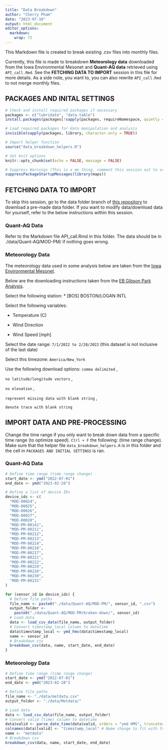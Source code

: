```yaml
---
title: "Data Breakdown"
author: "Cherry Pham"
date: "2023-07-10"
output: html_document
editor_options: 
  markdown: 
    wrap: 72
---
```


This Markdown file is created to break existing .csv files into monthly
files.

Currently, this file is made to breakdown **Meteorology data**
downloaded from the Iowa Environmental Mesonet and **Quant-AQ data**
retrieved using `API_call.Rmd`. See the **FETCHING DATA TO IMPORT**
session in this file for more details. As a side note, you want to, you
can also rewrite `API_call.Rmd` to not merge monthly files.

## PACKAGES AND INITAL SETTINGS

```r
# Check and install required packages if necessary
packages <- c("lubridate", "data.table")
install.packages(packages[!sapply(packages, requireNamespace, quietly = TRUE)])

# Load required packages for data manipulation and analysis
invisible(sapply(packages, library, character.only = TRUE))

# Import helper function
source("data_breakdown_helpers.R")

# Set knit options
knitr::opts_chunk$set(echo = FALSE, message = FALSE)

# Suppress Warnings (This is a me thing, comment this session out to see the conflicting functions)
suppressPackageStartupMessages(library(maps))
```

## FETCHING DATA TO IMPORT

To skip this session, go to the data folder branch of [this
repository](https://github.com/airpartners/ambient-summer23/tree/datafolder)
to download a pre-made data folder. If you want to modify data/download
data for yourself, refer to the below instructions within this session.

### Quant-AQ Data

Refer to the Markdown file API_call.Rmd in this folder. The data should
be in ./data/Quant-AQ/MOD-PM/ if nothing goes wrong.

### Meteorology Data

The meteorology data used in some analysis below are taken from the
[Iowa Environmental
Mesonet](https://mesonet.agron.iastate.edu/request/download.phtml?network=MA_ASOS).

Below are the downloading instructions taken from the [EB Gibson Park
Analysis](https://github.com/scott-hersey/EB_AQ_Network/blob/master/Gibson%20Park%20Analysis.Rmd).

Select the following station: \* [BOS] BOSTON/LOGAN INTL

Select the following variables:

-   Temperature (C)

-   Wind Direction

-   Wind Speed [mph]

Select the date range: `7/1/2022 to 2/28/2022` (this dataset is not
inclusive of the last date)

Select this timezone: `America/New_York`

Use the following download options: `comma delimited` ,

`no latitude/longitude vectors` ,

`no elevation` ,

`represent missing data with blank string` ,

`denote trace with blank string`

## IMPORT DATA AND PRE-PROCESSING

Change the time range if you only want to break down data from a
specific time range (to optimize speed). `Ctrl + F` the following: (time
range change). Make sure that the helper file `data_breakdown_helpers.R`
is in this folder and the cell in `PACKAGES AND INITIAL SETTINGS` is
ran.

### Quant-AQ Data

```r
# Define time range (time range change)
start_date <- ymd("2022-07-01")
end_date <- ymd("2023-02-28")

# Define a list of device IDs
device_ids <- c(
  "MOD-00024",
  "MOD-00025",
  "MOD-00026",
  "MOD-00027",
  "MOD-00028",
  "MOD-PM-00141",
  "MOD-PM-00211",
  "MOD-PM-00212",
  "MOD-PM-00213",
  "MOD-PM-00214",
  "MOD-PM-00216",
  "MOD-PM-00217",
  "MOD-PM-00221",
  "MOD-PM-00222",
  "MOD-PM-00224",
  "MOD-PM-00226",
  "MOD-PM-00230",
  "MOD-PM-00231"
)

for (sensor_id in device_ids) {
  # Define file paths
  file_name <- paste0("./data/Quant-AQ/MOD-PM/", sensor_id, ".csv")
  output_folder <-
    paste0("./data/Quant-AQ/MOD-PM/broken-down/", sensor_id)
  # Load data
  data <- load_csv_data(file_name, output_folder)
  # Convert timestamp_local column to datetime
  data$timestamp_local <- ymd_hms(data$timestamp_local)
  name <- sensor_id
  # Breakdown csv
  breakdown_csv(data, name, start_date, end_date)
}
```

### Meteorology Data

```r
# Define time range (time range change)
start_date <- ymd("2022-07-01")
end_date <- ymd("2023-02-28")

# Define file paths
file_name <- "./data/metdata.csv"
output_folder <- "./data/Metdata/"

# Load data
data <- load_csv_data(file_name, output_folder)
# Convert valid (time) column to datetime
data$valid <- parse_date_time(data$valid, orders = "ymd HMS", truncated = 6)
colnames(data)[valid] <- "timestamp_local" # Name change to fit with function
name <- "metdata"
# Breakdown csv
breakdown_csv(data, name, start_date, end_date)
```

